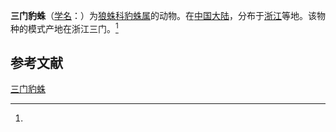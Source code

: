 {{Speciesbox
| name = 三门豹蛛
| status = 
| status_system = 
| image = 
| genus = Pardosa
| species = sanmenensis
| authority = (Yu et Song, 1988)<ref name='id13893'>{{cite web| url =http://www.bioinfo.cn/db05/BjdwSpecies.php?action=view&id=13893| title =三门豹蛛| work =《中国动物物种编目数据库》| publisher =中国科学院微生物研究所| author =中国科学院动物研究所| accessdate =2009-04-28| deadurl =yes| archiveurl =https://web.archive.org/web/20160305042332/http://www.bioinfo.cn/db05/BjdwSpecies.php?action=view&id=13893| archivedate =2016-03-05}}</ref>
}}

'''三门豹蛛'''（[[学名|学名]]：{{lang|la|''Pardosa sanmenensis''}}）为[[狼蛛科|狼蛛科]][[豹蛛属|豹蛛属]]的动物。在[[中国大陆|中国大陆]]，分布于[[浙江|浙江]]等地。该物种的模式产地在浙江三门。<ref name='id13893'/>

== 参考文献 ==
{{reflist}}

{{Wikispecies|Pardosa sanmenensis}}
{{Taxonbar|from=Q591212}}

[[Category:豹蛛属|三门豹蛛]]


{{蜘蛛小作品}}